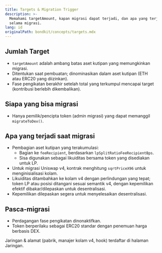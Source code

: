 ```yaml
---
title: Targets & Migration Trigger
description: >-
  Memahami targetAmount, kapan migrasi dapat terjadi, dan apa yang terjadi
  selama migrasi.
lang: id
originalPath: bondkit/concepts/targets.mdx
---
```

## Jumlah Target

- `targetAmount` adalah ambang batas aset kutipan yang memungkinkan migrasi.
- Ditentukan saat pembuatan; dinominasikan dalam aset kutipan (ETH atau ERC20 yang diizinkan).
- Fase pengikatan berakhir setelah total yang terkumpul mencapai target (kontribusi berlebih dikembalikan).

## Siapa yang bisa migrasi

- Hanya pemilik/pencipta token (admin migrasi) yang dapat memanggil `migrateToDex()`.

## Apa yang terjadi saat migrasi

- Pembagian aset kutipan yang terakumulasi:
  - Bagian ke `feeRecipient`, berdasarkan `lpSplitRatioFeeRecipientBps`.
  - Sisa digunakan sebagai likuiditas bersama token yang disediakan untuk LP.
- Untuk migrasi Uniswap v4, kontrak menghitung `sqrtPriceX96` untuk menginisialisasi kolam.
- Likuiditas ditambahkan ke kolam v4 dengan perlindungan yang tepat; token LP atau posisi ditangani sesuai semantik v4, dengan kepemilikan efektif dibakar/dilepaskan untuk desentralisasi.
- Kepemilikan dilepaskan segera untuk menyelesaikan desentralisasi.

## Pasca-migrasi

- Perdagangan fase pengikatan dinonaktifkan.
- Token berperilaku sebagai ERC20 standar dengan penemuan harga berbasis DEX.

<Catatan>
Jaringan & alamat (pabrik, manajer kolam v4, hook) terdaftar di halaman Jaringan.
</Catatan>

